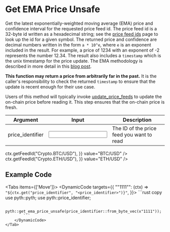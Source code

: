 
# Get EMA Price Unsafe

Get the latest exponentially-weighted moving average (EMA) price and confidence interval for the requested price feed id.
The price feed id is a 32-byte id written as a hexadecimal string; see the [price feed ids](../../price-feeds.mdx) page to look up the id for a given symbol.
The returned price and confidence are decimal numbers written in the form `a * 10^e`, where `e` is an exponent included in the result.
For example, a price of 1234 with an exponent of -2 represents the number 12.34.
The result also includes a `timestamp` which is the unix timestamp for the price update.
The EMA methodology is described in more detail in this [blog post](https://pythnetwork.medium.com/whats-in-a-name-302a03e6c3e1).

**This function may return a price from arbitrarily far in the past.**
It is the caller's responsibility to check the returned `timestamp` to ensure that the update is recent enough for their use case.

Users of this method will typically invoke [update_price_feeds](update-price-feeds) to update the on-chain price before
reading it. This step ensures that the on-chain price is fresh.

<div className="mt-6 overflow-x-auto">

| Argument                                               | Input                                                     | Description                               |
| ------------------------------------------------------ | --------------------------------------------------------- | ----------------------------------------- |
| <Arg required={true} type="hex">price_identifier</Arg> | <Input id="price_identifier" format={InputFormats.Hex} /> | The ID of the price feed you want to read |

</div>

<Examples>
  <Example
    keyValues={{
      price_identifier: (ctx) => ctx.getFeedId("Crypto.BTC/USD"),
    }}
    value="BTC/USD"
  />
  <Example
    keyValues={{
      price_identifier: (ctx) => ctx.getFeedId("Crypto.ETH/USD"),
    }}
    value="ETH/USD"
  />
</Examples>

## Example Code

<Tabs items={['Move']}>
    <Tab>
        <DynamicCode targets={{
            "\"1111\"": (ctx) => `"${ctx.get("price_identifier", "<price_identifier>")}"`,
        }}>
            ```rust copy
            use pyth::pyth;
            use pyth::price_identifier;

            pyth::get_ema_price_unsafe(price_identifier::from_byte_vec(x"1111"));
            ```
        </DynamicCode>
    </Tab>

</Tabs>
